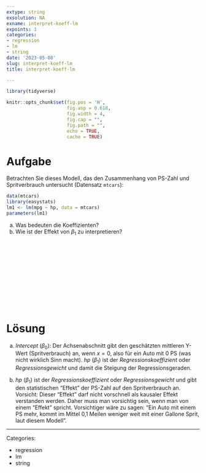 ```yaml
---
extype: string
exsolution: NA
exname: interpret-koeff-lm
expoints: 1
categories:
- regression
- lm
- string
date: '2023-05-08'
slug: interpret-koeff-lm
title: interpret-koeff-lm

---
```




```r
library(tidyverse)

```


```r
knitr::opts_chunk$set(fig.pos = 'H',
                      fig.asp = 0.618,
                      fig.width = 4,
                      fig.cap = "", 
                      fig.path = "",
                      echo = TRUE,
                      cache = TRUE)
```





# Aufgabe


Betrachten Sie dieses Modell, das den Zusammenhang von PS-Zahl und Spritverbrauch untersucht (Datensatz `mtcars`):

```r
data(mtcars)
library(easystats)
lm1 <- lm(mpg ~ hp, data = mtcars)
parameters(lm1)
```




a) Was bedeuten die  Koeffizienten?
b) Wie ist der Effekt von $\beta_1$ zu interpretieren? 



</br>
</br>
</br>
</br>
</br>
</br>
</br>
</br>
</br>
</br>

# Lösung

a) *Intercept* ($\beta_0$): Der Achsenabschnitt gibt den geschätzten mittleren Y-Wert (Spritverbrauch) an, wenn $x=0$, also für ein Auto mit 0 PS (was nicht wirklich Sinn macht). *hp* ($\beta_1$) ist der *Regressionskoeffizient* oder *Regressionsgewicht* und damit die Steigung der Regressionsgeraden.


b) *hp* ($\beta_1$) ist der *Regressionskoeffizient* oder *Regressionsgewicht* und gibt den statistischen "Effekt" der PS-Zahl auf den Spritverbrauch an. Vorsicht: Dieser "Effekt" darf nicht vorschnell als kausaler Effekt verstanden werden. 
Daher muss man vorsichtig sein, wenn man von einem "Effekt" spricht. Vorsichtiger wäre zu sagen: "Ein Auto mit einem PS mehr, kommt im Mittel 0,1 Meilen weniger weit mit einer Gallone Sprit, laut diesem Modell". 




---

Categories: 

- regression
- lm
- string

